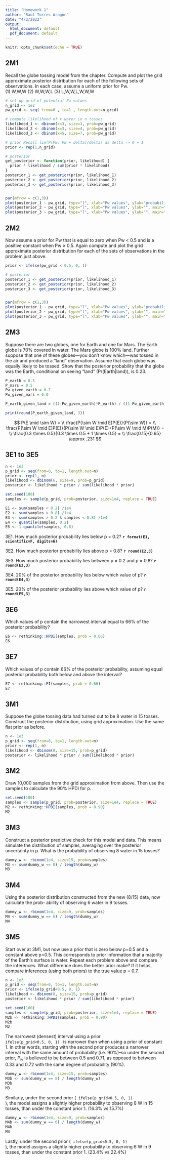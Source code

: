 ```yaml
---
title: "Homework 1"
author: "Raul Torres Aragon"
date: "4/2/2022"
output:
  html_document: default
  pdf_document: default
---
```


```r
knitr::opts_chunk$set(echo = TRUE)
```

## 2M1  

Recall the globe tossing model from the chapter. Compute and plot the grid approximate posterior distribution for each of the following sets of observations. In each case, assume a uniform prior for Pw.  
(1) W,W,W
(2) W,W,W,L
(3) L,W,W,L,W,W,W  

```r
# set up grid of potential Pw values
n_grid <- 1e2
pw_grid <- seq( from=0 , to=1 , length.out=n_grid)

# compute likelihood of x water in n tosses
likelihood_1 <- dbinom(x=3, size=3, prob=pw_grid)
likelihood_2 <- dbinom(x=3, size=4, prob=pw_grid)
likelihood_3 <- dbinom(x=5, size=7, prob=pw_grid)

# prior Recall lim(P[Pw, Pw + delta]/delta) as delta -> 0 = 1
prior <- rep(1,n_grid) 

# posterior
get_posterior <- function(prior, likelihood) {
  prior * likelihood / sum(prior * likelihood)
}
posterior_1 <- get_posterior(prior, likelihood_1)
posterior_2 <- get_posterior(prior, likelihood_2)
posterior_3 <- get_posterior(prior, likelihood_3)


par(mfrow = c(1,3))
plot(posterior_1 ~ pw_grid, type="l", xlab="Pw values", ylab="probability", main="W W W")
plot(posterior_2 ~ pw_grid, type="l", xlab="Pw values", ylab="", main="W W W L")
plot(posterior_3 ~ pw_grid, type="l", xlab="Pw values", ylab="", main="L W W L W W W")

```

## 2M2  
Now assume a prior for Pw that is equal to zero when Pw < 0.5 and is a positive constant when Pw ≥ 0.5. Again compute and plot the grid approximate posterior distribution for each of the sets of observations in the problem just above.  

```r
prior <- ifelse(pw_grid < 0.5, 0, 1)

# posterior
posterior_1 <- get_posterior(prior, likelihood_1)
posterior_2 <- get_posterior(prior, likelihood_2)
posterior_3 <- get_posterior(prior, likelihood_3)


par(mfrow = c(1,3))
plot(posterior_1 ~ pw_grid, type="l", xlab="Pw values", ylab="probability", main="W W W")
plot(posterior_2 ~ pw_grid, type="l", xlab="Pw values", ylab="", main="W W W L")
plot(posterior_3 ~ pw_grid, type="l", xlab="Pw values", ylab="", main="L W W L W W W")

```

## 2M3  
Suppose there are two globes, one for Earth and one for Mars. The Earth globe is 70% covered in water. The Mars globe is 100% land. Further suppose that one of these globes—you don’t know which—was tossed in the air and produced a “land” observation. Assume that each globe was equally likely to be tossed. Show that the posterior probability that the globe was the Earth, conditional on seeing “land” (Pr(Earth|land)), is 0.23.  

```r
P_earth = 0.5
P_mars = 0.5
Pw_given_earth = 0.7
Pw_given_mars = 0.0

P_earth_given_land = ((1-Pw_given_earth)*P_earth) / ((1-Pw_given_earth)*P_earth + (1-Pw_given_mars)*P_mars)

print(round(P_earth_given_land, 3))
```


$$
P(E \mid \sim W) = \\
\frac{P(\sim W \mid E)P(E)}{P(\sim W)} = \\
\frac{P(\sim W \mid E)P(E)}{P(\sim W \mid E)P(E)+P(\sim W \mid M)P(M)} = \\
\frac{0.3 \times 0.5}{0.3 \times 0.5 + 1 \times 0.5} = \\
\frac{0.15}{0.65} \approx .231
$$

## 3E1 to 3E5

```r
n <- 1e3
p_grid <- seq(from=0, to=1, length.out=n)
prior <- rep(1, n)
likelihood <- dbinom(6, size=9, prob=p_grid)
posterior <- likelihood * prior / sum(likelihood * prior)

set.seed(100)
samples <- sample(p_grid, prob=posterior, size=1e4, replace = TRUE)

E1 <- sum(samples < 0.2) /1e4 
E2 <- sum(samples > 0.8) /1e4 
E3 <- sum(samples > 0.2 & samples < 0.8) /1e4 
E4 <- quantile(samples, 0.2)
E5 <- 1-quantile(samples, 0.8)
```

  
3E1. How much posterior probability lies below p = 0.2? **`r format(E1, scientific=F, digits=6)`**  

3E2. How much posterior probability lies above p = 0.8? **`r round(E2,3)`**   

3E3. How much posterior probability lies between p = 0.2 and p = 0.8? **`r round(E3,3)`**  

3E4. 20% of the posterior probability lies below which value of p? **`r round(E4,3)`**  

3E5. 20% of the posterior probability lies above which value of p? **`r round(E5,3)`**    

## 3E6    
Which values of p contain the narrowest interval equal to 66% of the posterior probability?  
```r
E6 <- rethinking::HPDI(samples, prob = 0.66)
E6
```

## 3E7  
Which values of p contain 66% of the posterior probability, assuming equal posterior probability both below and above the interval?  
```r
E7 <- rethinking::PI(samples, prob = 0.66)
E7
```

## 3M1  
Suppose the globe tossing data had turned out to be 8 water in 15 tosses. Construct the posterior distribution, using grid approximation. Use the same flat prior as before.  

```r
n <- 1e3
p_grid <- seq(from=0, to=1, length.out=n)
prior <- rep(1, n)
likelihood <- dbinom(8, size=15, prob=p_grid)
posterior <- likelihood * prior / sum(likelihood * prior)
```

## 3M2  
Draw 10,000 samples from the grid approximation from above. Then use the samples to calculate the 90% HPDI for p.  

```r
set.seed(100)
samples <- sample(p_grid, prob=posterior, size=1e4, replace = TRUE)
M2 <- rethinking::HPDI(samples, prob = 0.90)
M2
```

## 3M3  
Construct a posterior predictive check for this model and data. This means simulate the distribution of samples, averaging over the posterior uncertainty in p. What is the probability of observing 8 water in 15 tosses?  
```r
dummy_w <- rbinom(1e4, size=15, prob=samples)
M3 <- sum(dummy_w == 8) / length(dummy_w)
M3

```

## 3M4  
Using the posterior distribution constructed from the new (8/15) data, now calculate the prob- ability of observing 6 water in 9 tosses.  
```r
dummy_w <- rbinom(1e4, size=9, prob=samples)
M4 <- sum(dummy_w == 6) / length(dummy_w)
M4 

```

## 3M5  
Start over at 3M1, but now use a prior that is zero below p=0.5 and a constant above p=0.5.  This corresponds to prior information that a majority of the Earth’s surface is water. Repeat each problem above and compare the inferences. What difference does the better prior make? If it helps, compare inferences (using both priors) to the true value p = 0.7.  

```r
n <- 1e3
p_grid <- seq(from=0, to=1, length.out=n)
prior <- ifelse(p_grid<0.5, 0, 1)
likelihood <- dbinom(8, size=15, prob=p_grid)
posterior <- likelihood * prior / sum(likelihood * prior)

set.seed(100)
samples <- sample(p_grid, prob=posterior, size=1e4, replace = TRUE)
M2b <- rethinking::HPDI(samples, prob = 0.90)
M2b
M2
```

The narrowest (densest) interval using a prior <code> ifelse(p_grid<0.5, 0, 1) </code> is narrower than when using a prior of constant 1. In other words, starting with the second prior produces a narrower interval with the same amount of probability (i.e. 90%)--so under the second prior, $P_w$ is believed to be between 0.5 and 0.71, as opposed to between 0.33 and 0.72 with the same degree of probability (90%).  

```r
dummy_w <- rbinom(1e4, size=15, prob=samples)
M3b <- sum(dummy_w == 8) / length(dummy_w)
M3b
M3
```
Similarly, under the second prior (<code> ifelse(p_grid<0.5, 0, 1) </code>), the model assigns a slightly higher probability to observing 8 W in 15 tosses, than under the constant prior 1. (16.3% vs 15.7%)  

```r
dummy_w <- rbinom(1e4, size=9, prob=samples)
M4b <- sum(dummy_w == 6) / length(dummy_w)
M4b
M4
```

Lastly, under the second prior (<code> ifelse(p_grid<0.5, 0, 1) </code>), the model assigns a slightly higher probability to observing 6 W in 9 tosses, than under the constant prior 1. (23.4% vs 22.4%)

